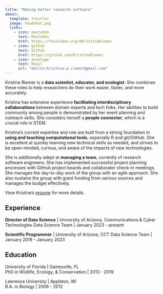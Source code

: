 ```yaml
---
title: "Making better research software"
about: 
  template: trestles
  image: headshot.png
  links:
    - icon: mastodon
      text: Mastodon
      href: https://fosstodon.org/@KristinaRiemer
    - icon: github
      text: Github
      href: https://github.com/KristinaRiemer
    - icon: envelope
      text: Email
      url: "mailto:kristina.p.riemer@gmail.com"
---
```


Kristina Riemer is a **data scientist, educator, and ecologist**. She combines these roles to help researchers do their work easier, faster, and more accurately. 

Kristina has extensive experience **facilitating interdisciplinary collaborations** between domain experts and tech folks. Her abilities to build community among people is demonstrated by her event planning and outreach skills. She considers herself a **people connector**, which is a crucial role in STEM. 

Kristina's current expertise and role are built from a strong foundation in **using and teaching computational tools**, especially R and git/GitHub. She is excellent at quickly learning new technical skills as needed, and strives to be open-minded, curious, and aware of the impacts of new technologies. 

She is additionally adept at **managing a team**, currently of research software engineers. She has implemented successful project planning processes with GitHub project boards and collaborator check-in meetings. She manages the day-to-day work of the group with an agile approach. She also sustains the group with grant funding from various sources and manages the budget effectively. 

View Kristina's [resume](riemer_resume.pdf) for more details. 

## Experience

**Director of Data Science** | University of Arizona, Communications & Cyber Technologies Data Science Team | January 2023 - present

**Scientific Programmer** | University of Arizona, CCT Data Science Team | January 2019 - January 2023

## Education

University of Florida | Gainesville, FL  
PhD in Wildlife, Ecology, & Conservation | 2013 - 2019

Lawrence University | Appleton, WI  
B.A. in Biology | 2008 - 2012
